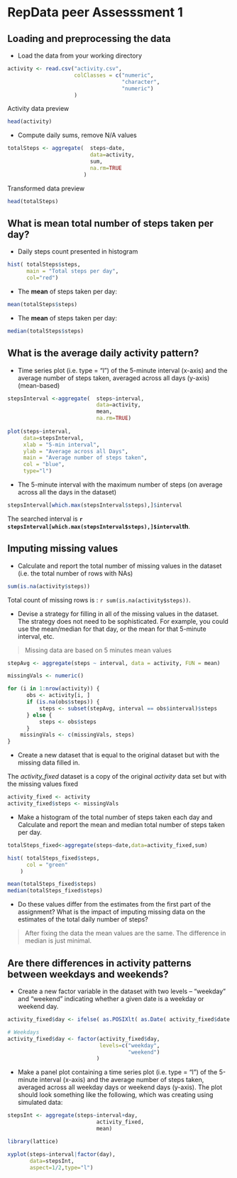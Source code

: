 RepData peer Assesssment 1
========================================================


Loading and preprocessing the data
----------------------------------

* Load the data from your working directory
```r
activity <- read.csv("activity.csv",
                     colClasses = c("numeric",
                                    "character",
                                    "numeric")
                     )
```

Activity data preview
```r
head(activity)
```

* Compute daily sums, remove N/A values
```r
totalSteps <- aggregate(  steps~date,
                          data=activity,
                          sum,
                          na.rm=TRUE
                        )
```

Transformed data preview
```r
head(totalSteps)
```

What is mean total number of steps taken per day?
-------------------------------------------------

* Daily steps count presented in histogram
```r
hist( totalSteps$steps,
      main = "Total steps per day",
      col="red")
```

* The **mean** of steps taken per day: 
```r
mean(totalSteps$steps)
```

* The **mean** of steps taken per day: 
```r
median(totalSteps$steps)
```
    
What is the average daily activity pattern?
-------------------------------------------

* Time series plot (i.e. type = "l") of the 5-minute interval (x-axis) and the average number of steps taken, averaged across all days (y-axis)  (mean-based)

```r
stepsInterval <-aggregate(  steps~interval,
                            data=activity,
                            mean,
                            na.rm=TRUE)
                            
plot(steps~interval,
     data=stepsInterval,
     xlab = "5-min interval", 
     ylab = "Average across all Days",
     main = "Average number of steps taken",
     col = "blue",
     type="l")
```

* The 5-minute interval with the maximum number of steps (on average across all the days in the dataset)
```r
stepsInterval[which.max(stepsInterval$steps),]$interval
```

The searched interval is **`r stepsInterval[which.max(stepsInterval$steps),]$interval`th**.

Imputing missing values
-----------------------

* Calculate and report the total number of missing values in the dataset (i.e. the total number of rows with NAs)
```r
sum(is.na(activity$steps))
```
Total count of missing rows is : `r sum(is.na(activity$steps))`.

* Devise a strategy for filling in all of the missing values in the dataset. The strategy does not need to be sophisticated. For example, you could use the mean/median for that day, or the mean for that 5-minute interval, etc.

> Missing data are based on 5 minutes mean values  
```r
stepAvg <- aggregate(steps ~ interval, data = activity, FUN = mean)

missingVals <- numeric()

for (i in 1:nrow(activity)) {
      obs <- activity[i, ]
      if (is.na(obs$steps)) {
          steps <- subset(stepAvg, interval == obs$interval)$steps
      } else {
          steps <- obs$steps
      }
    missingVals <- c(missingVals, steps)
}
```

* Create a new dataset that is equal to the original dataset but with the missing data filled in.

The *activity_fixed* dataset is a copy of the original *activity* data set but with the missing values fixed
```r
activity_fixed <- activity
activity_fixed$steps <- missingVals
```



* Make a histogram of the total number of steps taken each day and Calculate and report the mean and median total number of steps taken per day. 
```r
totalSteps_fixed<-aggregate(steps~date,data=activity_fixed,sum)

hist( totalSteps_fixed$steps,
      col = "green"
    )

mean(totalSteps_fixed$steps)
median(totalSteps_fixed$steps)
```


* Do these values differ from the estimates from the first part of the assignment? What is the impact of imputing missing data on the estimates of the total daily number of steps?

> After fixing the data the mean values are the same. The difference in median is just minimal.

Are there differences in activity patterns between weekdays and weekends?
---------------------------------------------------------------------------

* Create a new factor variable in the dataset with two levels – “weekday” and “weekend” indicating whether a given date is a weekday or weekend day.
```r
activity_fixed$day <- ifelse( as.POSIXlt( as.Date( activity_fixed$date ))$wday%%6==0,"weekend","weekday")

# Weekdays 
activity_fixed$day <- factor(activity_fixed$day,
                             levels=c("weekday",
                                      "weekend")
                            )
```


* Make a panel plot containing a time series plot (i.e. type = "l") of the 5-minute interval (x-axis) and the average number of steps taken, averaged across all weekday days or weekend days (y-axis). The plot should look something like the following, which was creating using simulated data:
```r
stepsInt <- aggregate(steps~interval+day,
                            activity_fixed,
                            mean)

library(lattice)

xyplot(steps~interval|factor(day),
       data=stepsInt,
       aspect=1/2,type="l")

```
